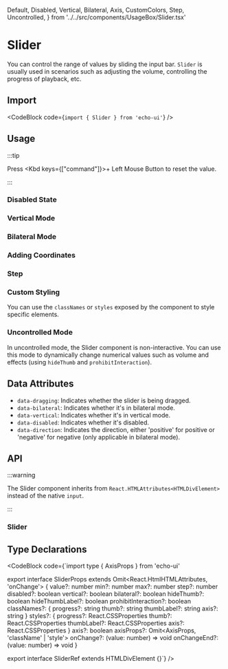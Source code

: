   Default,
  Disabled,
  Vertical,
  Bilateral,
  Axis,
  CustomColors,
  Step,
  Uncontrolled,
} from '../../src/components/UsageBox/Slider.tsx'

# Slider

You can control the range of values by sliding the input bar. `Slider` is usually used in scenarios such as adjusting the volume, controlling the progress of playback, etc.

## Import

<CodeBlock code={`import { Slider } from 'echo-ui'`} />

## Usage

:::tip

Press <Kbd keys={["command"]}>+ Left Mouse Button</Kbd> to reset the value.

:::

<Default />

### Disabled State

<Disabled />

### Vertical Mode

<Vertical />

### Bilateral Mode

<Bilateral />

### Adding Coordinates

<Axis />

### Step

<Step />

### Custom Styling

<CustomColors />

You can use the `classNames` or `styles` exposed by the component to style specific elements.

### Uncontrolled Mode

<Uncontrolled />

In uncontrolled mode, the Slider component is non-interactive. You can use this mode to dynamically change numerical values such as volume and effects (using `hideThumb` and `prohibitInteraction`).

## Data Attributes

- `data-dragging`: Indicates whether the slider is being dragged.
- `data-bilateral`: Indicates whether it's in bilateral mode.
- `data-vertical`: Indicates whether it's in vertical mode.
- `data-disabled`: Indicates whether it's disabled.
- `data-direction`: Indicates the direction, either 'positive' for positive or 'negative' for negative (only applicable in bilateral mode).

## API

:::warning

The Slider component inherits from `React.HTMLAttributes<HTMLDivElement>` instead of the native `input`.

:::

### Slider

<SliderAPITable />

## Type Declarations

<CodeBlock code={`import type { AxisProps } from 'echo-ui'

export interface SliderProps extends Omit<React.HtmlHTMLAttributes<HTMLDivElement>, 'onChange'> {
  value?: number
  min?: number
  max?: number
  step?: number
  disabled?: boolean
  vertical?: boolean
  bilateral?: boolean
  hideThumb?: boolean
  hideThumbLabel?: boolean
  prohibitInteraction?: boolean
  classNames?: {
    progress?: string
    thumb?: string
    thumbLabel?: string
    axis?: string
  }
  styles?: {
    progress?: React.CSSProperties
    thumb?: React.CSSProperties
    thumbLabel?: React.CSSProperties
    axis?: React.CSSProperties
  }
  axis?: boolean
  axisProps?: Omit<AxisProps, 'className' | 'style'>
  onChange?: (value: number) => void
  onChangeEnd?: (value: number) => void
}

export interface SliderRef extends HTMLDivElement {}`} />
